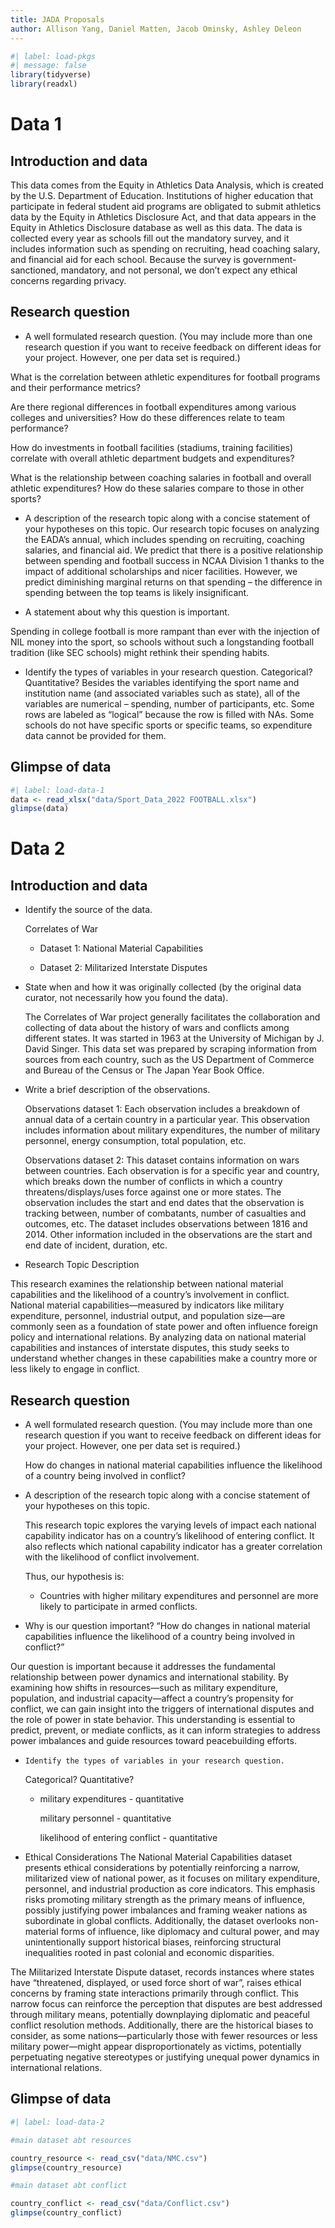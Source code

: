 ```yaml
---
title: JADA Proposals
author: Allison Yang, Daniel Matten, Jacob Ominsky, Ashley Deleon
---
```


```r
#| label: load-pkgs
#| message: false
library(tidyverse)
library(readxl)
```

# Data 1

## Introduction and data

This data comes from the Equity in Athletics Data Analysis, which is created by the U.S.
Department of Education.
Institutions of higher education that participate in federal student aid programs are obligated to submit athletics data by the Equity in Athletics Disclosure Act, and that data appears in the Equity in Athletics Disclosure database as well as this data.
The data is collected every year as schools fill out the mandatory survey, and it includes information such as spending on recruiting, head coaching salary, and financial aid for each school. Because the survey is government-sanctioned, mandatory, and not personal, we don't expect any ethical concerns regarding privacy.

## Research question

-   A well formulated research question. (You may include more than one research question if you want to receive feedback on different ideas for your project. However, one per data set is required.)

What is the correlation between athletic expenditures for football programs and their performance metrics?

Are there regional differences in football expenditures among various colleges and universities? How do these differences relate to team performance?

How do investments in football facilities (stadiums, training facilities) correlate with overall athletic department budgets and expenditures?

What is the relationship between coaching salaries in football and overall athletic expenditures? How do these salaries compare to those in other sports?

-   A description of the research topic along with a concise statement of your hypotheses on this topic.
    Our research topic focuses on analyzing the EADA's annual, which includes spending on recruiting, coaching salaries, and financial aid. We predict that there is a positive relationship between spending and football success in NCAA Division 1 thanks to the impact of additional scholarships and nicer facilities. However, we predict diminishing marginal returns on that spending -- the difference in spending between the top teams is likely insignificant.

-   A statement about why this question is important.

Spending in college football is more rampant than ever with the injection of NIL money into the sport, so schools without such a longstanding football tradition (like SEC schools) might rethink their spending habits.

-   Identify the types of variables in your research question. Categorical? Quantitative? Besides the variables identifying the sport name and institution name (and associated variables such as state), all of the variables are numerical -- spending, number of participants, etc. Some rows are labeled as "logical" because the row is filled with NAs. Some schools do not have specific sports or specific teams, so expenditure data cannot be provided for them.

## Glimpse of data

```r
#| label: load-data-1
data <- read_xlsx("data/Sport_Data_2022 FOOTBALL.xlsx")
glimpse(data)
```

# Data 2

## Introduction and data

-   Identify the source of the data.

    Correlates of War

    -   Dataset 1: National Material Capabilities

    -   Dataset 2: Militarized Interstate Disputes

-   State when and how it was originally collected (by the original data curator, not necessarily how you found the data).

    The Correlates of War project generally facilitates the collaboration and collecting of data about the history of wars and conflicts among different states.
    It was started in 1963 at the University of Michigan by J.
    David Singer.
    This data set was prepared by scraping information from sources from each country, such as the US Department of Commerce and Bureau of the Census or The Japan Year Book Office.

-   Write a brief description of the observations.

    Observations dataset 1: Each observation includes a breakdown of annual data of a certain country in a particular year.
    This observation includes information about military expenditures, the number of military personnel, energy consumption, total population, etc.

    Observations dataset 2: This dataset contains information on wars between countries.
    Each observation is for a specific year and country, which breaks down the number of conflicts in which a country threatens/displays/uses force against one or more states.
    The observation includes the start and end dates that the observation is tracking between, number of combatants, number of casualties and outcomes, etc.
    The dataset includes observations between 1816 and 2014.
    Other information included in the observations are the start and end date of incident, duration, etc.

-   Research Topic Description

This research examines the relationship between national material capabilities and the likelihood of a country’s involvement in conflict.
National material capabilities—measured by indicators like military expenditure, personnel, industrial output, and population size—are commonly seen as a foundation of state power and often influence foreign policy and international relations.
By analyzing data on national material capabilities and instances of interstate disputes, this study seeks to understand whether changes in these capabilities make a country more or less likely to engage in conflict.

## Research question

-   A well formulated research question.
    (You may include more than one research question if you want to receive feedback on different ideas for your project. However, one per data set is required.)

    How do changes in national material capabilities influence the likelihood of a country being involved in conflict?

-   A description of the research topic along with a concise statement of your hypotheses on this topic.

    This research topic explores the varying levels of impact each national capability indicator has on a country's likelihood of entering conflict.
    It also reflects which national capability indicator has a greater correlation with the likelihood of conflict involvement.

    Thus, our hypothesis is:

    -   Countries with higher military expenditures and personnel are more likely to participate in armed conflicts.

-   Why is our question important?
    “How do changes in national material capabilities influence the likelihood of a country being involved in conflict?”

Our question is important because it addresses the fundamental relationship between power dynamics and international stability.
By examining how shifts in resources—such as military expenditure, population, and industrial capacity—affect a country's propensity for conflict, we can gain insight into the triggers of international disputes and the role of power in state behavior.
This understanding is essential to predict, prevent, or mediate conflicts, as it can inform strategies to address power imbalances and guide resources toward peacebuilding efforts.

-   

    ```         
    Identify the types of variables in your research question.
    ```

    Categorical?
    Quantitative?

    -   military expenditures - quantitative

        military personnel - quantitative

        likelihood of entering conflict - quantitative

-   Ethical Considerations The National Material Capabilities dataset presents ethical considerations by potentially reinforcing a narrow, militarized view of national power, as it focuses on military expenditure, personnel, and industrial production as core indicators.
    This emphasis risks promoting military strength as the primary means of influence, possibly justifying power imbalances and framing weaker nations as subordinate in global conflicts.
    Additionally, the dataset overlooks non-material forms of influence, like diplomacy and cultural power, and may unintentionally support historical biases, reinforcing structural inequalities rooted in past colonial and economic disparities.

The Militarized Interstate Dispute dataset, records instances where states have “threatened, displayed, or used force short of war”, raises ethical concerns by framing state interactions primarily through conflict.
This narrow focus can reinforce the perception that disputes are best addressed through military means, potentially downplaying diplomatic and peaceful conflict resolution methods.
Additionally, there are the historical biases to consider, as some nations—particularly those with fewer resources or less military power—might appear disproportionately as victims, potentially perpetuating negative stereotypes or justifying unequal power dynamics in international relations.

## Glimpse of data

```r
#| label: load-data-2

#main dataset abt resources

country_resource <- read_csv("data/NMC.csv")
glimpse(country_resource)

#main dataset abt conflict

country_conflict <- read_csv("data/Conflict.csv")
glimpse(country_conflict)


```
